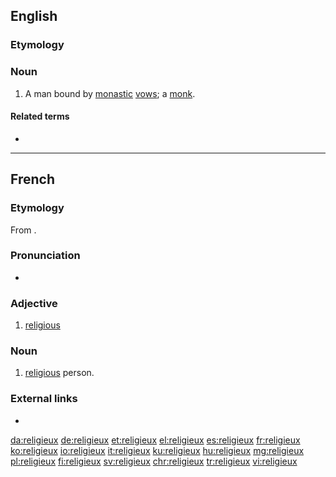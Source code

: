 ==English==

===Etymology===
{{etyl|fr|en}}

===Noun===
{{en-noun|?}}

# A man bound by [[monastic]] [[vow]]s; a [[monk]].

====Related terms====
* {{l|en|religieuse}}

{{Webster 1913}}

----

==French==

===Etymology===
From {{etyl|la|fr}} {{m|la|religiōsus}}.

===Pronunciation===
* {{audio|Fr-religieux.ogg|Audio|lang=fr}}

===Adjective===
{{fr-adj|f=religieuse|mp=religieux}}

# [[religious]]

===Noun===
{{fr-noun|m|religieux}}

# [[religious]] person.

===External links===
* {{R:TLFi}}

[[da:religieux]]
[[de:religieux]]
[[et:religieux]]
[[el:religieux]]
[[es:religieux]]
[[fr:religieux]]
[[ko:religieux]]
[[io:religieux]]
[[it:religieux]]
[[ku:religieux]]
[[hu:religieux]]
[[mg:religieux]]
[[pl:religieux]]
[[fi:religieux]]
[[sv:religieux]]
[[chr:religieux]]
[[tr:religieux]]
[[vi:religieux]]